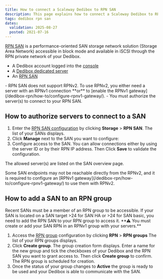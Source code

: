 ```yaml
---
title: How to connect a Scaleway Dedibox to RPN SAN
description: This page explains how to connect a Scaleway Dedibox to RPN SAN
tags: dedibox rpn san
dates:
  validation: 2025-08-27
  posted: 2021-07-16
---
```




[RPN SAN](https://www.scaleway.com/en/dedibox/storage/) is a performance-oriented SAN storage network solution (Storage Area Network) accessible in block mode and available in iSCSI through the RPN private network of your Dedibox.

<Requirements />

- A Dedibox account logged into the [console](https://console.online.net)
- A [Dedibox dedicated server](https://www.scaleway.com/en/dedibox)
- An [RPN SAN](https://www.scaleway.com/en/dedibox/storage/)

<Message type="important">
  - RPN SAN does not support RPNv2. To use RPNv2, you either need a server with an RPNv1 connection **or** to [enable the RPNv1 gateway](/dedibox-rpn/how-to/configure-rpnv1-gateway/).
  - You must authorize the server(s) to connect to your RPN SAN.
</Message>

## How to authorize servers to connect to a SAN

1. Enter the [RPN SAN configuration](https://console.online.net/en/server/rpn/san) by clicking **Storage** > **RPN SAN**. The list of your SANs displays.
2. Click **Manage** next to the SAN you want to configure:
    <Lightbox image={image} alt="" />
3. Configure access to the SAN. You can allow connections either by using the server ID or by their RPN IP address. Then Click **Save** to validate the configuration.
    <Lightbox image={image2} alt="" />

The allowed server(s) are listed on the SAN overview page.

<Message type="tip">
  Some SAN endpoints may not be reachable directly from the RPNv2, and it is required to configure an [RPNv1 gateway](/dedibox-rpn/how-to/configure-rpnv1-gateway/) to use them with RPNv2.
</Message>

## How to add a SAN to an RPN group

<Message type="tip">
  Recent SANs must be a member of an RPN group to be accessible. If your SAN is located on a SAN target >24 for SAN HA or >24 for SAN basic, you need to add the RPN SAN to your RPN group to access it.
</Message>

<Message type="note">
  **⚠ You must create or add your SAN RPN in an RPNv1 group with your servers.**
</Message>

1. Access the [RPN group](https://console.online.net/en/server/rpn) configuration by clicking **RPN** > **RPN groups** The list of your RPN groups displays.
2. Click **Create group**. The group creation form displays. Enter a name for the new group and tick the checkboxes of your Dedibox and the RPN SAN you want to grant access to. Then click **Create group** to confirm. The RPN group is scheduled for creation. 
3. Once the status of your group changes to **Active** the group is ready to be used and your Dedibox is able to communicate with the SAN.
    <Lightbox image={image3} alt="" />


